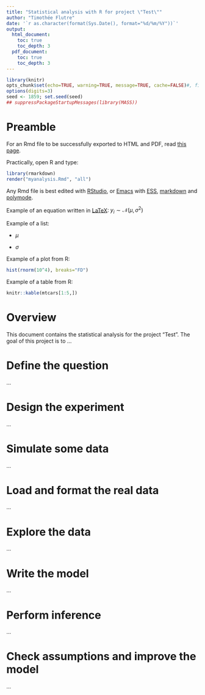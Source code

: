 ```yaml
---
title: "Statistical analysis with R for project \"Test\""
author: "Timothée Flutre"
date: '`r as.character(format(Sys.Date(), format="%d/%m/%Y"))`'
output:
  html_document:
    toc: true
    toc_depth: 3
  pdf_document:
    toc: true
    toc_depth: 3
---
```


```r
library(knitr)
opts_chunk$set(echo=TRUE, warning=TRUE, message=TRUE, cache=FALSE)#, fig.width=12, fig.height=8, fig.path=figures/")
options(digits=3)
seed <- 1859; set.seed(seed)
## suppressPackageStartupMessages(library(MASS))
```


# Preamble

For an Rmd file to be successfully exported to HTML and PDF, read [this page](http://rmarkdown.rstudio.com/).

Practically, open R and type:
```r
library(rmarkdown)
render("myanalysis.Rmd", "all")
```

Any Rmd file is best edited with [RStudio](http://www.rstudio.com/), or [Emacs](http://www.gnu.org/software/emacs/) with [ESS](http://ess.r-project.org/), [markdown](http://jblevins.org/projects/markdown-mode/) and [polymode](https://github.com/vitoshka/polymode).


Example of an equation written in [LaTeX](http://www.latex-project.org/): $y_i \sim \mathcal{N}(\mu, \sigma^2)$

Example of a list:

* $\mu$

* $\sigma$

Example of a plot from R:
```r
hist(rnorm(10^4), breaks="FD")
```

Example of a table from R:
```r
knitr::kable(mtcars[1:5,])
```


# Overview

This document contains the statistical analysis for the project "Test".
The goal of this project is to ...


# Define the question

...


# Design the experiment

...


# Simulate some data

...


# Load and format the real data

...


# Explore the data

...


# Write the model

...


# Perform inference

...


# Check assumptions and improve the model

...
